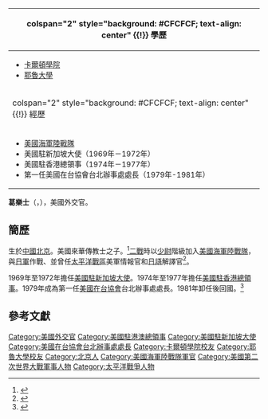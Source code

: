 {{Infobox Person
| name   =　葛樂士 
| 英文名  = Charles T. Cross
| image     = 
| imagesize = 140px
| caption  = 
| birth_date  = 1922年5月4日
| nationality = {{USA}}
| birth_place = {{flag|Republic of China|1912}}[[北京|北京]]
| death_date  = {{death date and age|2008|11|2|1922|5|4|}}
| death_place = {{USA}}
| occupation  = [[美国|美国]]外交官
| parents     = 美國來華傳教士
}}
{| class="infobox bordered" style="width: 21em; font-size: 90%; text-align: left; float:right;" cellpadding="3"
|-
! colspan="2" style="background: #CFCFCF; text-align: center" {{!}} 學歷
|- 
| colspan="2" style="font-size: 90%" |<div style="text-align: left">
*[[卡爾頓學院|卡爾頓學院]]
*[[耶魯大學|耶魯大學]]
</div>
|-
! colspan="2" style="background: #CFCFCF; text-align: center" {{!}} 經歷
|- 
| colspan="2" style="font-size: 90%" |<div style="text-align: left">
*[[美國海軍陸戰隊|美國海軍陸戰隊]]
*美國駐新加坡大使（1969年－1972年）
*美國駐香港總領事（1974年－1977年）
*第一任美國在台協會台北辦事處處長（1979年-1981年）
</div>
|}
'''葛樂士'''（{{lang-en|Charles T. Cross}}，{{bd|1922年|5月4日|2008年|11月2日}}），美國外交官。

==簡歷==
生於[[中國|中國]][[北京|北京]]。美國來華傳教士之子。<ref>{{Cite web |url=http://news.ltn.com.tw/news/politics/paper/256771 |title=AIT首任處長葛樂士辭世 我表哀悼 |access-date=2014-12-12 |archive-date=2017-05-20 |archive-url=https://web.archive.org/web/20170520052416/http://news.ltn.com.tw/news/politics/paper/256771 |dead-url=no }}</ref>[[二戰|二戰]]時以[[少尉|少尉]]階級加入[[美國海軍陸戰隊|美國海軍陸戰隊]]，與[[日軍|日軍]]作戰、並曾任[[太平洋戰區|太平洋戰區]]美軍情報官和[[日語|日語]]解譯官<ref>{{Cite web |title=Featured Collections: Charles T. Cross Papers |url=http://ucblibraries.colorado.edu/archives/collections/crossPapers.htm |publisher=[[科羅拉多大學波德分校|University Libraries, University of Colorado Boulder]] |archiveurl=https://web.archive.org/web/20150909210026/http://ucblibraries.colorado.edu/archives/collections/CrossPapers.htm |archivedate=2015-09-09}}</ref>。

1969年至1972年擔任[[美国驻新加坡大使馆|美國駐新加坡大使]]。1974年至1977年擔任[[美國駐香港總領事|美國駐香港總領事]]。1979年成為第一任[[美國在台協會|美國在台協會]]台北辦事處處長。1981年卸任後回國。<ref>{{Cite web |url=http://forums.chinatimes.com/report/abian2000/89522c40.htm |title=風雲際會 見證中美關係滄桑一頁 |access-date=2014-12-12 |archive-date=2016-06-04 |archive-url=https://web.archive.org/web/20160604063309/http://forums.chinatimes.com/report/abian2000/89522c40.htm |dead-url=no }}</ref>

==參考文獻==
{{reflist}}
{{s-start}}
{{s-dip}}
{{s-none|（首任）|}}
{{s-title| [[美國在台協會|美國在台協會]]台北辦事處處長|1979年－1981年}}
{{s-after|[[李潔明|李潔明]]|}}
{{s-before|{{Link-en|法蘭西斯·加爾布雷斯|Francis Joseph Galbraith}}}}
{{s-title| {{Link-ar|美國駐新加坡大使館|سفارة الولايات المتحدة في سنغافورة|美國駐新加坡大使}}|1969年－1972年}}
{{s-after|{{Link-en|艾德溫·克朗克|Edwin M. Cronk}}}}
{{s-before|{{Link-en|歐思本|David L. Osborn}}|}}
{{s-title| [[美國駐香港及澳門總領事列表|美國駐香港總領事]]|1974年－1977年}}
{{s-after|[[舒史明|舒史明]]}}
{{end box}}
{{美國在台協會}}

{{Authority control}}
{{DEFAULTSORT: Cross, Charles T.}}
[[Category:美國外交官|Category:美國外交官]]
[[Category:美國駐港澳總領事|Category:美國駐港澳總領事]]
[[Category:美國駐新加坡大使|Category:美國駐新加坡大使]]
[[Category:美國在台協會台北辦事處處長|Category:美國在台協會台北辦事處處長]]
[[Category:卡爾頓學院校友|Category:卡爾頓學院校友]]
[[Category:耶魯大學校友|Category:耶魯大學校友]]
[[Category:北京人|Category:北京人]]
[[Category:美國海軍陸戰隊軍官|Category:美國海軍陸戰隊軍官]]
[[Category:美國第二次世界大戰軍事人物|Category:美國第二次世界大戰軍事人物]]
[[Category:太平洋戰爭人物|Category:太平洋戰爭人物]]